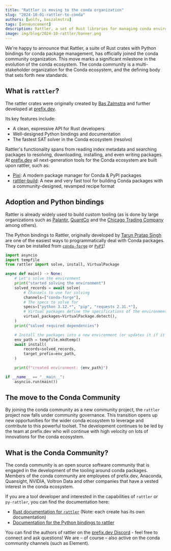 ```yaml
---
title: "Rattler is moving to the conda organization"
slug: "2024-10-01-rattler-to-conda"
authors: [wolfv, baszalmstra]
tags: [announcement]
description: Rattler, a set of Rust libraries for managing conda environments, is moving to the conda organization.
image: img/blog/2024-10-rattler/banner.png
---
```


We're happy to announce that Rattler, a suite of Rust crates with Python bindings for conda package management, has officially joined the conda community organization. This move marks a significant milestone in the evolution of the conda ecosystem. The conda community is a multi-stakeholder organization for the Conda ecosystem, and the defining body that sets forth new standards.

## What is `rattler`?

The rattler crates were originally created by [Bas Zalmstra](https://github.com/baszalmstra) and further developed at [prefix.dev](https://prefix.dev).

Its key features include:

- A clean, expressive API for Rust developers
- Well-designed Python bindings and documentation
- The fastest SAT solver in the Conda ecosystem (resolvo)

Rattler's functionality spans from reading index metadata and searching packages to resolving, downloading, installing, and even writing packages. At [prefix.dev](https://prefix.dev) all next-generation tools for the Conda ecosystem are built upon rattler, such as:

- [Pixi](https://pixi.sh): A modern package manager for Conda & PyPI packages
- [rattler-build](https://prefix-dev.github.io/rattler-build): A new and very fast tool for building Conda packages with a community-designed, revamped recipe format

## Adoption and Python bindings

Rattler is already widely used to build custom tooling (as is done by large organizations such as [Palantir](https://www.palantir.com/docs/foundry/announcements/2024-06/), [QuantCo](https://github.com/quantco/pixi-pack) and the [Chicago Trading Company](https://github.com/AaronOpfer/conda_curation) among others).

The Python bindings to Rattler, originally developed by [Tarun Pratap Singh](https://github.com/Wackyator) are one of the easiest ways to programmatically deal with Conda packages. They can be installed from [`conda-forge`](https://prefix.dev/channels/conda-forge/packages/py-rattler) or [`PyPI`](https://pypi.org/project/py-rattler/)!

```python
import asyncio
import tempfile
from rattler import solve, install, VirtualPackage

async def main() -> None:
    # Let's solve the environment
    print("started solving the environment")
    solved_records = await solve(
        # Channels to use for solving
        channels=["conda-forge"],
        # The specs to solve for
        specs=["python 3.12.*", "pip", "requests 2.31.*"],
        # Virtual packages define the specifications of the environment
        virtual_packages=VirtualPackage.detect(),
    )
    print("solved required dependencies")

    # Install the packages into a new environment (or updates it if it already existed).
    env_path = tempfile.mkdtemp()
    await install(
        records=solved_records,
        target_prefix=env_path,
    )

    print(f"created environment: {env_path}")

if __name__ == "__main__":
    asyncio.run(main())
```

## The move to the Conda Community

By joining the conda community as a new community project, the `rattler` project now falls under community governance. This transition opens up new opportunities for the wider conda ecosystem to leverage and contribute to this powerful toolset. The development continues to be led by the team at prefix.dev who will continue with high velocity on lots of innovations for the conda ecosystem.

## What is the Conda Community?

The conda community is an open source software community that is engaged in the development of the tooling around conda packages. Members of the conda community are employees of prefix.dev, Anaconda, Quansight, NVIDIA, Voltron Data and other companies that have a vested interest in the conda ecosystem.

If you are a tool developer and interested in the capabilities of `rattler` or `py-rattler`, you can find the documentation here:

- [Rust documentation for `rattler`](https://docs.rs/rattler) (Note: each create has its own documentation)
- [Documentation for the Python bindings to rattler](https://conda.github.io/rattler/py-rattler/)

You can find the authors of rattler on the [prefix.dev Discord](https://discord.gg/kKV8ZxyzY4) - feel free to connect and ask questions! We are – of course – also active on the conda community channels (such as Element).
